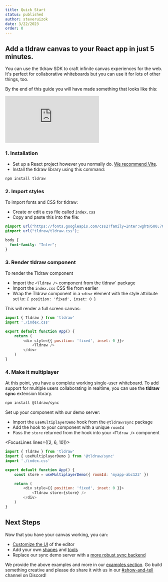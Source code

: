 ```yaml
---
title: Quick Start
status: published
author: steveruizok
date: 3/22/2023
order: 0
---
```


<h2>Add a tldraw canvas to your React app in just 5 minutes.</h2>

You can use the tldraw SDK to craft infinite canvas experiences for the web. It's perfect for collaborative whiteboards but you can use it for lots of other things, too.

By the end of this guide you will have made something that looks like this:

<Embed className="article__embed--quickstart" src="https://examples.tldraw.com/multiplayer-demo" />

### 1. Installation

- Set up a React project however you normally do. [We recommend Vite](https://vitejs.dev/guide/#scaffolding-your-first-vite-project).
- Install the tldraw library using this command:

```bash
npm install tldraw
```

### 2. Import styles

To import fonts and CSS for tldraw:

- Create or edit a css file called `index.css`
- Copy and paste this into the file:

```CSS
@import url("https://fonts.googleapis.com/css2?family=Inter:wght@500;700&display=swap");
@import url("tldraw/tldraw.css");

body {
  font-family: "Inter";
}
```

### 3. Render tldraw component

To render the Tldraw component

- Import the `<Tldraw />` component from the tldraw` package
- Import the `index.css` CSS file from earlier
- Wrap the Tldraw component in a `<div>` element with the style attribute set to: `{ position: 'fixed', inset: 0 }`

This will render a full screen canvas:

```javascript
import { Tldraw } from 'tldraw'
import './index.css'

export default function App() {
	return (
		<div style={{ position: 'fixed', inset: 0 }}>
			<Tldraw />
		</div>
	)
}
```

### 4. Make it multiplayer

At this point, you have a complete working single-user whiteboard. To add support for multiple users
collaborating in realtime, you can use the **tldraw sync** extension library.

```bash
npm install @tldraw/sync
```

Set up your component with our demo server:

- Import the `useMultiplayerDemo` hook from the `@tldraw/sync` package
- Add the hook to your component with a unique `roomId`
- Pass the `store` returned from the hook into your `<Tldraw />` component

<FocusLines lines={[2, 6, 10]}>

```javascript
import { Tldraw } from 'tldraw'
import { useMultiplayerDemo } from '@tldraw/sync'
import './index.css'

export default function App() {
	const store = useMultiplayerDemo({ roomId: 'myapp-abc123' })

	return (
		<div style={{ position: 'fixed', inset: 0 }}>
			<Tldraw store={store} />
		</div>
	)
}
```

</FocusLines>

## Next Steps

Now that you have your canvas working, you can:

- [Customize the UI](/docs/user-interface) of the editor
- Add your own [shapes](/docs/shapes) and [tools](/docs/tools)
- Replace our sync demo server with a [more robust sync backend](/docs/sync)

We provide the above examples and more in our [examples section](/examples). Go build something creative and please do share it with us in our [#show-and-tell](https://discord.com/invite/SBBEVCA4PG) channel on Discord!
